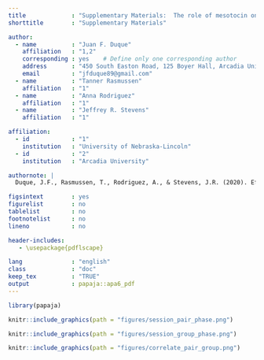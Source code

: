 ```yaml
---
title             : "Supplementary Materials:  The role of mesotocin on social bonding in pinyon jays"
shorttitle        : "Supplementary Materials"

author: 
  - name          : "Juan F. Duque"
    affiliation   : "1,2"
    corresponding : yes    # Define only one corresponding author
    address       : "450 South Easton Road, 125 Boyer Hall, Arcadia University, Glenside, PA 19038"
    email         : "jfduque89@gmail.com"
  - name          : "Tanner Rasmussen"
    affiliation   : "1"
  - name          : "Anna Rodriguez"
    affiliation   : "1"
  - name          : "Jeffrey R. Stevens"
    affiliation   : "1"

affiliation:
  - id            : "1"
    institution   : "University of Nebraska-Lincoln"
  - id            : "2"
    institution   : "Arcadia University"

authornote: |
  Duque, J.F., Rasmussen, T., Rodriguez, A., & Stevens, J.R. (2020). Effects of mesotocin on social bonding in pinyon jays. Ethology, 126, 165-175. doi:10.1111/eth.12990.

figsintext        : yes
figurelist        : no
tablelist         : no
footnotelist      : no
lineno            : no

header-includes:
   - \usepackage{pdflscape}

lang              : "english"
class             : "doc"
keep_tex          : "TRUE"
output            : papaja::apa6_pdf
---
```


```r
library(papaja)
```

\renewcommand{\thetable}{S\arabic{table}}
\setcounter{table}{0}
\renewcommand{\thefigure}{S\arabic{figure}}
\setcounter{figure}{0}

<!--(Figure S1)-->
```r
knitr::include_graphics(path = "figures/session_pair_phase.png")
```

<!--(Figure S2)-->
```r
knitr::include_graphics(path = "figures/session_group_phase.png")
```

<!--(Figure S3)-->
```r
knitr::include_graphics(path = "figures/correlate_pair_group.png")
```

\newpage 

<!--(Table S1)-->
\begin{landscape}
\captionof{table}{Experiment 1 Pair-Formation Phase Model Comparison}
\small
\begin{tabular}{|p{4cm}|p{3.5cm}|p{3.5cm}|c|c|c|c|r|c|c|c|} \hline
  &   &   & \multicolumn{4}{l|}{Model fit} & \multicolumn{4}{l|}{Likelihood Ratio Tests}  \\ \cline{4-11}
Model specification & Random effects & Fixed effects & AIC & BIC & logLik & df & $\chi^2$ & df & p-value & BF \\ \hline
Random effects models &  &  &  &  &  &  &  &  &  &  \\ 
  Pair & (1 $|$ pair) & - & 797.19 & 806.77 & -395.60 & 3 &  &  &  &  \\ 
  Pair + session slope & (1 + session0 $|$ pair) & - & 781.21 & 797.18 & -385.61 & 5 & 19.98 & 2 & 0.000 &  \\ 
  Group + pair + session slope & (1 $|$ group) + (1 + session0 $|$ pair) & - & 779.96 & 799.12 & -383.98 & 6 & 3.26 & 1 & 0.071 &  \\ 
  Fixed effects models &  &  &  &  &  &  &  &  &  &  \\ 
  RE only & (1 + session0 $|$ pair) & - & 781.21 & 797.18 & -385.61 & 5 &  &  &  &  \\ 
  Session & (1 + session0 $|$ pair) & session0 & 782.93 & 802.08 & -385.46 & 6 & 0.29 & 1 & 0.592 & 0.007 \\ 
  Condition & (1 + session0 $|$ pair) & condition & 784.85 & 807.20 & -385.43 & 7 & 0.07 & 1 & 0.787 & 0.007 \\ 
  Condition + session & (1 + session0 $|$ pair) & condition + session0 & 786.57 & 812.11 & -385.28 & 8 & 0.29 & 1 & 0.592 & 0.001 \\ 
  Condition + session + session squared & (1 + session0 $|$ pair) & condition + session0 + session0\verb|^|2 & 786.26 & 814.99 & -384.13 & 9 & 2.31 & 1 & 0.129 & 0.000 \\ 
  Condition * session + session squared & (1 + session0 $|$ pair) & condition * session0 + session0\verb|^|2 & 789.20 & 824.32 & -383.60 & 11 & 1.06 & 2 & 0.588 & 0.000 \\ 
   \hline
\end{tabular}
\end{landscape}

<!--(Table S2)-->
\begin{landscape}
\captionof{table}{Experiment 2 Pair-Formation Phase Model Comparison}
\small
\begin{tabular}{|p{4cm}|p{3.5cm}|p{3.5cm}|c|c|c|c|r|c|c|c|} \hline
  &   &   & \multicolumn{4}{l|}{Model fit} & \multicolumn{4}{l|}{Likelihood Ratio Tests}  \\ \cline{4-11}
Model specification & Random effects & Fixed effects & AIC & BIC & logLik & df & $\chi^2$ & df & p-value & BF \\ \hline
Random effects models &  &  &  &  &  &  &  &  &  &  \\ 
  Pair & (1 $|$ pair) & - & 1557.71 & 1569.37 & -775.85 & 3 &  &  &  &  \\ 
  Pair + session slope & (1 + session0 $|$ pair) & - & 1539.34 & 1558.77 & -764.67 & 5 & 22.37 & 2 & 0.000 &  \\ 
  Group + pair + session slope & (1 $|$ group) + (1 + session0 $|$ pair) & - & 1541.34 & 1564.66 & -764.67 & 6 & 0.00 & 1 & 1.000 &  \\ 
  Fixed effects models &  &  &  &  &  &  &  &  &  &  \\ 
  RE only & (1 + session0 $|$ pair) & - & 1539.34 & 1558.77 & -764.67 & 5 &  &  &  &  \\ 
  Session & (1 + session0 $|$ pair) & session0 & 1540.28 & 1563.59 & -764.14 & 6 & 1.07 & 1 & 0.301 & 0.090 \\ 
  Session + session squared & (1 + session0 $|$ pair) & session0 + session0\verb|^|2 & 1534.39 & 1561.59 & -760.19 & 7 & 7.89 & 1 & 0.005 & 0.245 \\ 
  Condition + session + session squared & (1 + session0 $|$ pair) & condition + session0 + session0\verb|^|2 & 1536.04 & 1567.12 & -760.02 & 8 & 0.35 & 1 & 0.553 & 0.015 \\ 
  Condition * session + session squared & (1 + session0 $|$ pair) & condition * session0 + session0\verb|^|2 & 1538.00 & 1572.97 & -760.00 & 9 & 0.04 & 1 & 0.848 & 0.000 \\ 
   \hline
\end{tabular}
\end{landscape}

<!--(Table S3)-->
\begin{landscape}
\captionof{table}{Experiment 1 Pair-Maintenance Phase Model Comparison}
\small
\begin{tabular}{|p{4cm}|p{3.5cm}|p{3.5cm}|c|c|c|c|r|c|c|c|} \hline
  &   &   & \multicolumn{4}{l|}{Model fit} & \multicolumn{4}{l|}{Likelihood Ratio Tests}  \\ \cline{4-11}
Model specification & Random effects & Fixed effects & AIC & BIC & logLik & df & $\chi^2$ & df & p-value & BF \\ \hline
Random effects models &  &  &  &  &  &  &  &  &  &  \\ 
  Empty & 1 & - & 1644.98 & 1651.36 & -820.49 & 2 &  &  &  &  \\ 
  Pair & (1 $|$ pair) & - & 1641.93 & 1651.51 & -817.97 & 3 & 5.05 & 1 & 0.025 &  \\ 
  Group + pair & (1 $|$ group) + (1 $|$ pair) & - & 1643.15 & 1655.93 & -817.58 & 4 & 0.78 & 1 & 0.377 &  \\ 
  Group + pair + session slope & (1 $|$ group) + (1 + session0 $|$ pair) & - & 1646.52 & 1665.68 & -817.26 & 6 & 0.63 & 2 & 0.728 &  \\ 
  Fixed effects models &  &  &  &  &  &  &  &  &  &  \\ 
  RE only & (1 $|$ pair) & - & 1641.93 & 1651.51 & -817.97 & 3 &  &  &  &  \\ 
  Session & (1 $|$ pair) & session0 & 1637.81 & 1650.58 & -814.91 & 4 & 6.12 & 1 & 0.013 & 1.592 \\ 
  Condition + session & (1 $|$ pair) & condition + session0 & 1639.51 & 1658.67 & -813.76 & 6 & 2.30 & 2 & 0.317 & 0.028 \\ 
  Condition * session & (1 $|$ pair) & condition * session0 & 1643.47 & 1669.01 & -813.73 & 8 & 0.04 & 2 & 0.980 & 0.000 \\ 
  Condition * session + session squared & (1 $|$ pair) & condition * session0 + session0\verb|^|2 & 1644.95 & 1673.68 & -813.47 & 9 & 0.52 & 1 & 0.469 & 0.000 \\ 
   \hline
\end{tabular}
\end{landscape}

<!--(Table S4)-->
\begin{landscape}
\captionof{table}{Experiment 2 Pair-Maintenance Phase Model Comparison}
\small
\begin{tabular}{|p{4cm}|p{3.5cm}|p{3.3cm}|c|c|c|c|r|c|c|c|} \hline
  &   &   & \multicolumn{4}{l|}{Model fit} & \multicolumn{4}{l|}{Likelihood Ratio Tests}  \\ \cline{4-11}
Model specification & Random effects & Fixed effects & AIC & BIC & logLik & df & $\chi^2$ & df & p-value & BF \\ \hline
Random effects models &  &  &  &  &  &  &  &  &  &  \\ 
  Empty & 1 & - & 3187.05 & 3194.82 & -1591.53 & 2 &  &  &  &  \\ 
  Pair & (1 $|$ pair) & - & 3155.75 & 3167.41 & -1574.87 & 3 & 33.30 & 1 & 0.000 &  \\ 
  Group & (1 $|$ group) & - & 3149.62 & 3161.28 & -1571.81 & 3 & 6.13 & 0 & 0.000 &  \\ 
  Group + pair & (1 $|$ group) + (1 $|$ pair) & - & 3146.00 & 3161.55 & -1569.00 & 4 & 5.62 & 1 & 0.018 &  \\ 
  Group + pair + session slope & (1 $|$ group) + (1 + session0 $|$ pair) & - & 3147.89 & 3171.21 & -1567.95 & 6 & 2.11 & 2 & 0.348 &  \\ 
  Fixed effects models &  &  &  &  &  &  &  &  &  &  \\ 
  RE only & (1 $|$ group) + (1 $|$ pair) & - & 3146.00 & 3161.55 & -1569.00 & 4 &  &  &  &  \\ 
  Session & (1 $|$ group) + (1 $|$ pair) & session0 & 3146.92 & 3166.35 & -1568.46 & 5 & 1.08 & 1 & 0.298 & 0.091 \\ 
  Session + session squared & (1 $|$ group) + (1 $|$ pair) & session0 + session0\verb|^|2 & 3146.14 & 3169.45 & -1567.07 & 6 & 2.78 & 1 & 0.095 & 0.019 \\ 
  Condition + session + session squared & (1 $|$ group) + (1 $|$ pair) & condition + session0 + session0\verb|^|2 & 3148.09 & 3175.29 & -1567.04 & 7 & 0.05 & 1 & 0.824 & 0.001 \\ 
  Condition * session + session squared & (1 $|$ group) + (1 $|$ pair) & condition * session0 + session0\verb|^|2 & 3148.53 & 3179.62 & -1566.26 & 8 & 1.56 & 1 & 0.212 & 0.000 \\ 
   \hline
\end{tabular}
\end{landscape}

